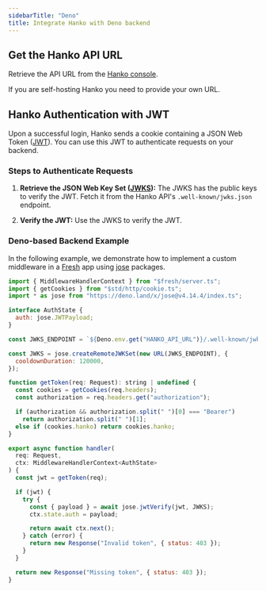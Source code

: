 ```yaml
---
sidebarTitle: "Deno"
title: Integrate Hanko with Deno backend
---
```


## Get the Hanko API URL

Retrieve the API URL from the [Hanko console](https://cloud.hanko.io/).

<Note>
  If you are self-hosting Hanko you need to provide your own URL.
</Note>

## Hanko Authentication with JWT

Upon a successful login, Hanko sends a cookie containing a JSON Web Token ([JWT](https://datatracker.ietf.org/doc/html/rfc7519)). You can use this JWT to authenticate requests on your backend.

### Steps to Authenticate Requests

1. **Retrieve the JSON Web Key Set ([JWKS](https://datatracker.ietf.org/doc/html/rfc7517)):** The JWKS has the public keys to verify the JWT. Fetch it from the Hanko API's `.well-known/jwks.json` endpoint.

2. **Verify the JWT:** Use the JWKS to verify the JWT.

### Deno-based Backend Example

In the following example, we demonstrate how to implement a custom middleware in a [Fresh](https://fresh.deno.dev/) app using [jose](https://github.com/panva/jose/) packages.

```javascript
import { MiddlewareHandlerContext } from "$fresh/server.ts";
import { getCookies } from "$std/http/cookie.ts";
import * as jose from "https://deno.land/x/jose@v4.14.4/index.ts";

interface AuthState {
  auth: jose.JWTPayload;
}

const JWKS_ENDPOINT = `${Deno.env.get("HANKO_API_URL")}/.well-known/jwks.json`;

const JWKS = jose.createRemoteJWKSet(new URL(JWKS_ENDPOINT), {
  cooldownDuration: 120000,
});

function getToken(req: Request): string | undefined {
  const cookies = getCookies(req.headers);
  const authorization = req.headers.get("authorization");

  if (authorization && authorization.split(" ")[0] === "Bearer")
    return authorization.split(" ")[1];
  else if (cookies.hanko) return cookies.hanko;
}

export async function handler(
  req: Request,
  ctx: MiddlewareHandlerContext<AuthState>
) {
  const jwt = getToken(req);

  if (jwt) {
    try {
      const { payload } = await jose.jwtVerify(jwt, JWKS);
      ctx.state.auth = payload;

      return await ctx.next();
    } catch (error) {
      return new Response("Invalid token", { status: 403 });
    }
  }

  return new Response("Missing token", { status: 403 });
}
```
